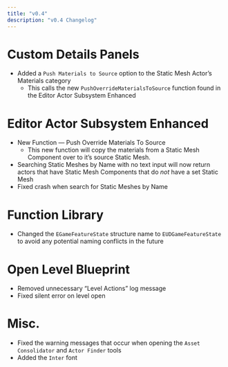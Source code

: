 ```yaml
---
title: "v0.4"
description: "v0.4 Changelog"
---
```


# Custom Details Panels

- Added a `Push Materials to Source` option to the Static Mesh Actor’s Materials category
  - This calls the new `PushOverrideMaterialsToSource` function found in the Editor Actor Subsystem Enhanced

# Editor Actor Subsystem Enhanced

- New Function — Push Override Materials To Source
  - This new function will copy the materials from a Static Mesh Component over to it’s source Static Mesh.
- Searching Static Meshes by Name with no text input will now return actors that have Static Mesh Components that do _not_ have a set Static Mesh
- Fixed crash when search for Static Meshes by Name

# Function Library

- Changed the `EGameFeatureState` structure name to `EUDGameFeatureState` to avoid any potential naming conflicts in the future

# Open Level Blueprint

- Removed unnecessary “Level Actions” log message
- Fixed silent error on level open

# Misc.

- Fixed the warning messages that occur when opening the `Asset Consolidator` and `Actor Finder` tools
- Added the `Inter` font
